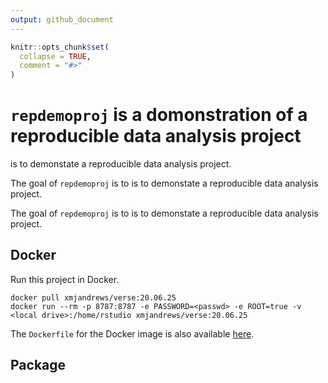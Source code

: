 ```yaml
---
output: github_document
---
```


<!-- README.md is generated from README.Rmd. Please edit that file -->

```r
knitr::opts_chunk$set(
  collapse = TRUE,
  comment = "#>"
)
```

# `repdemoproj` is a domonstration of a reproducible data analysis project

<!-- badges: start -->
<!-- badges: end -->  

is to demonstate a reproducible data analysis project.

The goal of `repdemoproj` is to is to demonstate a reproducible data analysis project.

The goal of `repdemoproj` is to is to demonstate a reproducible data analysis project.

## Docker
Run this project in Docker.

```
docker pull xmjandrews/verse:20.06.25
docker run --rm -p 8787:8787 -e PASSWORD=<passwd> -e ROOT=true -v <local drive>:/home/rstudio xmjandrews/verse:20.06.25 

```

The `Dockerfile` for the Docker image is also available [here](Dockerfile).

## Package
